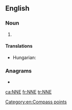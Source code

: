 {{also|nne|-nne}}
==English==

===Noun===
{{en-noun|-}}

# {{abbreviation of|north-northeast|lang=en}}

====Translations====
{{trans-top|abbreviation of north-northeast}}
* Hungarian: {{t+|hu|ÉÉK}}
{{trans-mid}}
{{trans-bottom}}

===Anagrams===
* {{l|en|nen}}

[[Category:en:Compass points]]

[[ca:NNE]]
[[fr:NNE]]
[[tr:NNE]]